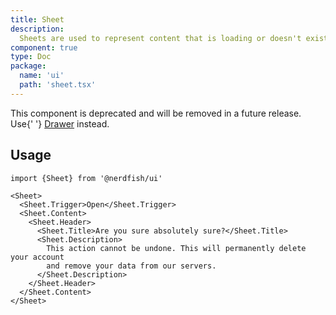 ```yaml
---
title: Sheet
description:
  Sheets are used to represent content that is loading or doesn't exist yet.
component: true
type: Doc
package:
  name: 'ui'
  path: 'sheet.tsx'
---
```


<Alert variant="warning" title="Deprecated">
  This component is deprecated and will be removed in a future release. Use{' '}
  <a href="/drawer">Drawer</a> instead.
</Alert>

<ComponentExample src="/components/examples/sheet/demo.tsx">
  <SheetDemo />
</ComponentExample>

## Usage

```tsx
import {Sheet} from '@nerdfish/ui'
```

```tsx
<Sheet>
  <Sheet.Trigger>Open</Sheet.Trigger>
  <Sheet.Content>
    <Sheet.Header>
      <Sheet.Title>Are you sure absolutely sure?</Sheet.Title>
      <Sheet.Description>
        This action cannot be undone. This will permanently delete your account
        and remove your data from our servers.
      </Sheet.Description>
    </Sheet.Header>
  </Sheet.Content>
</Sheet>
```
